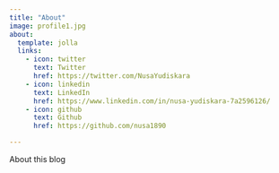 ```yaml
---
title: "About"
image: profile1.jpg
about:
  template: jolla
  links:
    - icon: twitter
      text: Twitter
      href: https://twitter.com/NusaYudiskara
    - icon: linkedin
      text: LinkedIn
      href: https://www.linkedin.com/in/nusa-yudiskara-7a2596126/
    - icon: github
      text: Github
      href: https://github.com/nusa1890

---
```


About this blog
